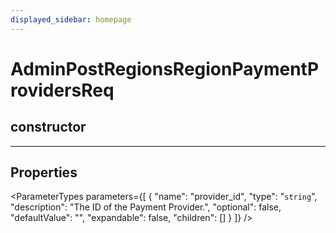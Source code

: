 ```yaml
---
displayed_sidebar: homepage
---
```



# AdminPostRegionsRegionPaymentProvidersReq

## constructor

___

## Properties

<ParameterTypes parameters={[
  {
    "name": "provider_id",
    "type": "`string`",
    "description": "The ID of the Payment Provider.",
    "optional": false,
    "defaultValue": "",
    "expandable": false,
    "children": []
  }
]} />
